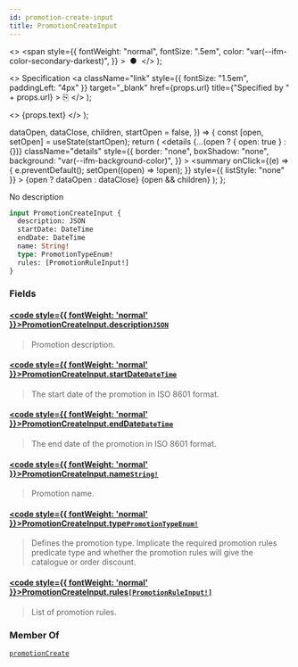 ```yaml
---
id: promotion-create-input
title: PromotionCreateInput
---
```


  <>
    <span
      style={{
        fontWeight: "normal",
        fontSize: ".5em",
        color: "var(--ifm-color-secondary-darkest)",
      }}
    >
      &nbsp;●&nbsp;
    </span>
  </>
);

  <>
    Specification
    <a
      className="link"
      style={{ fontSize: "1.5em", paddingLeft: "4px" }}
      target="\_blank"
      href={props.url}
      title={"Specified by " + props.url}
    >
      ⎘
    </a>
  </>
);

  <>
    <span className={props.class}>{props.text}</span>
  </>
);


  dataOpen,
  dataClose,
  children,
  startOpen = false,
}) => {
  const [open, setOpen] = useState(startOpen);
  return (
    <details
      {...(open ? { open: true } : {})}
      className="details"
      style={{
        border: "none",
        boxShadow: "none",
        background: "var(--ifm-background-color)",
      }}
    >
      <summary
        onClick={(e) => {
          e.preventDefault();
          setOpen((open) => !open);
        }}
        style={{ listStyle: "none" }}
      >
        {open ? dataOpen : dataClose}
      </summary>
      {open && children}
    </details>
  );
};

No description

```graphql
input PromotionCreateInput {
  description: JSON
  startDate: DateTime
  endDate: DateTime
  name: String!
  type: PromotionTypeEnum!
  rules: [PromotionRuleInput!]
}
```

### Fields

#### [<code style={{ fontWeight: 'normal' }}>PromotionCreateInput.<b>description</b></code>](#)<Bullet />[`JSON`](../../../api-reference/miscellaneous/scalars/json) <Badge class="badge badge--secondary" text="scalar"/> <Badge class="badge badge--secondary" text="miscellaneous"/>

> Promotion description.

#### [<code style={{ fontWeight: 'normal' }}>PromotionCreateInput.<b>startDate</b></code>](#)<Bullet />[`DateTime`](../../../api-reference/miscellaneous/scalars/date-time) <Badge class="badge badge--secondary" text="scalar"/> <Badge class="badge badge--secondary" text="miscellaneous"/>

> The start date of the promotion in ISO 8601 format.

#### [<code style={{ fontWeight: 'normal' }}>PromotionCreateInput.<b>endDate</b></code>](#)<Bullet />[`DateTime`](../../../api-reference/miscellaneous/scalars/date-time) <Badge class="badge badge--secondary" text="scalar"/> <Badge class="badge badge--secondary" text="miscellaneous"/>

> The end date of the promotion in ISO 8601 format.

#### [<code style={{ fontWeight: 'normal' }}>PromotionCreateInput.<b>name</b></code>](#)<Bullet />[`String!`](../../../api-reference/miscellaneous/scalars/string) <Badge class="badge badge--secondary" text="non-null"/> <Badge class="badge badge--secondary" text="scalar"/> <Badge class="badge badge--secondary" text="miscellaneous"/>

> Promotion name.

#### [<code style={{ fontWeight: 'normal' }}>PromotionCreateInput.<b>type</b></code>](#)<Bullet />[`PromotionTypeEnum!`](../../../api-reference/discounts/enums/promotion-type-enum) <Badge class="badge badge--secondary" text="non-null"/> <Badge class="badge badge--secondary" text="enum"/> <Badge class="badge badge--secondary" text="discounts"/>

> Defines the promotion type. Implicate the required promotion rules predicate type and whether the promotion rules will give the catalogue or order discount.
>
> <Badge
>   text="Added in Saleor 3.19"
>   class="badge badge--secondary margin-bottom--sm"
> />

#### [<code style={{ fontWeight: 'normal' }}>PromotionCreateInput.<b>rules</b></code>](#)<Bullet />[`[PromotionRuleInput!]`](../../../api-reference/discounts/inputs/promotion-rule-input) <Badge class="badge badge--secondary" text="list"/> <Badge class="badge badge--secondary" text="input"/> <Badge class="badge badge--secondary" text="discounts"/>

> List of promotion rules.

### Member Of

[`promotionCreate`](../../../api-reference/discounts/mutations/promotion-create) <Badge class="badge badge--secondary" text="mutation"/>
